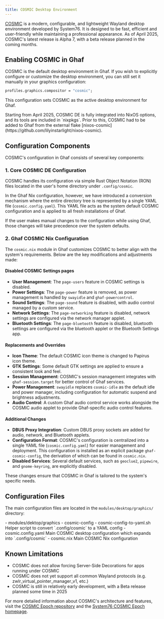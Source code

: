 ```yaml
---
title: COSMIC Desktop Environment
---
```


[COSMIC](https://github.com/pop-os/cosmic-epoch) is a modern, configurable, and lightweight Wayland desktop environment developed by System76. It is designed to be fast, efficient and user-friendly while maintaining a professional appearance.
As of April 2025, COSMIC's latest release is Alpha 7, with a beta release planned in the coming months.

## Enabling COSMIC in Ghaf

COSMIC is the default desktop environment in Ghaf.
If you wish to explicitly configure or customize the desktop environment, you can still set it manually in your graphics configuration:

```nix
profiles.graphics.compositor = "cosmic";
```

This configuration sets COSMIC as the active desktop environment for Ghaf.


<Aside>
  Starting from April 2025, COSMIC DE is fully integrated into NixOS options,
  and its tools are included in `nixpkgs`. Prior to this, COSMIC had to be added
  to Ghaf from the external flake
  [nixos-cosmic](https://github.com/lilyinstarlight/nixos-cosmic).
</Aside>

## Configuration Components

COSMIC's configuration in Ghaf consists of several key components:

### 1. Core COSMIC DE Configuration

COSMIC handles its configuration via simple Rust Object Notation (RON) files located in the user's home directory under `.config/cosmic`.

In the Ghaf Nix configuration, however, we have introduced a conversion mechanism where the entire directory tree is represented by a single YAML file (`cosmic.config.yaml`). This YAML file acts as the system default COSMIC configuration and is applied to all fresh installations of Ghaf.

If the user makes manual changes to the configuration while using Ghaf, those changes will take precedence over the system defaults.

### 2. Ghaf COSMIC Nix Configuration

The `cosmic.nix` module in Ghaf customizes COSMIC to better align with the system's requirements. Below are the key modifications and adjustments made:

#### Disabled COSMIC Settings pages

- **User Management**: The `page-users` feature in COSMIC settings is disabled.
- **Power Settings**: The `page-power` feature is removed, as power management is handled by `swayidle` and `ghaf-powercontrol`.
- **Sound Settings**: The `page-sound` feature is disabled, with audio control managed by a custom service.
- **Network Settings**: The `page-networking` feature is disabled, network settings are configured via the network manager applet.
- **Bluetooth Settings**: The `page-bluetooth` feature is disabled, bluetooth settings are configured via the bluetooth applet or the Bluetooth Settings app.

#### Replacements and Overrides

- **Icon Theme**: The default COSMIC icon theme is changed to Papirus icon theme.
- **GTK Settings**: Some default GTK settings are applied to ensure a consistent look and feel.
- **Session Management**: COSMIC's session management integrates with `ghaf-session.target` for better control of Ghaf services.
- **Power Management**: `swayidle` replaces `cosmic-idle` as the default idle and power manager, including configuration for automatic suspend and brightness adjustments.
- **Audio Control**: A custom Ghaf audio control service works alongside the COSMIC audio applet to provide Ghaf-specific audio control features.

#### Additional Changes

- **DBUS Proxy Integration**: Custom DBUS proxy sockets are added for audio, network, and Bluetooth applets.
- **Configuration Format**: COSMIC's configuration is centralized into a single YAML file (`cosmic.config.yaml`) for easier management and deployment. This configuration is installed as an explicit package `ghaf-cosmic-config`, the derivation of which can be found in `cosmic.nix`.
- **Disabled Services**: Several default services, such as `geoclue2`, `pipewire`, and `gnome-keyring`, are explicitly disabled.

These changes ensure that COSMIC in Ghaf is tailored to the system's specific needs.

## Configuration Files

The main configuration files are located in the `modules/desktop/graphics/` directory:


<FileTree>
  - modules/dektop/graphics - cosmic-config - cosmic-config-to-yaml.sh Helper
  script to convert `.config/cosmic` to a YAML config - cosmic.config.yaml Main
  COSMIC desktop configuration which expands into `.config/cosmic` - cosmic.nix
  Main COSMIC Nix configuration
</FileTree>

## Known Limitations

- COSMIC does not allow forcing Server-Side Decorations for apps running under COSMIC
- COSMIC does not yet support all common Wayland protocols (e.g. zwlr_virtual_pointer_manager_v1, etc.)
- COSMIC is still in relatively early development, with a Beta release planned some time in 2025

For more detailed information about COSMIC's architecture and features, visit the [COSMIC Epoch repository](https://github.com/pop-os/cosmic-epoch) and the [System76 COSMIC Epoch homepage](https://system76.com/cosmic/).
